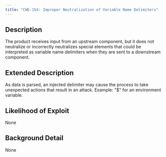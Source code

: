 ```yaml
---
title: "CWE-154: Improper Neutralization of Variable Name Delimiters"
---
```


## Description
The product receives input from an upstream component, but it does not neutralize or incorrectly neutralizes special elements that could be interpreted as variable name delimiters when they are sent to a downstream component.

## Extended Description
As data is parsed, an injected delimiter may cause the process to take unexpected actions that result in an attack. Example: "$" for an environment variable.

## Likelihood of Exploit
None

## Background Detail
None
        